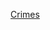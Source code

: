 {{Year by category
|m=2
|c=0
|d=0
|y=9
|cat=各國罪案
|sortkey=*
|parent=各年各國罪案
|subcat=2009年罪案
}}
[[Category:2009年各国|Crimes]]